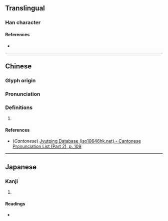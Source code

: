 {{character info}}
==Translingual==

===Han character===
{{Han char|rn=61|rad=心|as=10|sn=13|four=|canj=PNMM|ids=⿰忄弱}}

====References====
* {{Han ref|kx=0396.340|dkj=11011|dj=0735.220|hdz=42339.130|uh=6135|ud=24885}}

----

==Chinese==
{{zh-forms}}

===Glyph origin===
{{Han etym}}

===Pronunciation===
{{zh-pron
|m=nì
|c=nik6,lik6
|mc=y
|oc=y
|ma=
|cat=
}}

===Definitions===
{{zh-hanzi}}

# {{rfdef|zh}}
====References====
* (''Cantonese'') [http://www.iso10646hk.net/jp/document/download.jsp Jyutping Database (iso10646hk.net) - Cantonese Pronunciation List (Part 2), p. 109]

----

==Japanese==

===Kanji===
{{ja-kanji|grade=|rs=心10}}

# {{rfdef|ja|sort=心10}}

====Readings====
* {{ja-readings|on=[[でき]] (deki), [[にゃく]] (nyaku)|kun=[[うれえるさま]] (ureerusama)}}